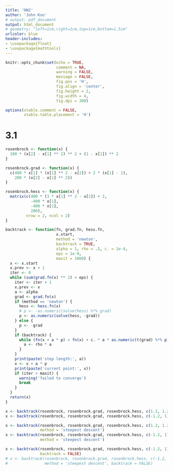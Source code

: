 ```yaml
---
title: 'HW2'
author: 'John Koo'
# output: pdf_document
output: html_document
# geometry: "left=1cm,right=1cm,top=1cm,bottom=1.5cm"
urlcolor: blue
header-includes:
- \usepackage{float}
- \usepackage{mathtools}
---
```


```r
knitr::opts_chunk$set(echo = TRUE, 
                      comment = NA, 
                      warning = FALSE, 
                      message = FALSE, 
                      fig.pos = 'H', 
                      fig.align = 'center', 
                      fig.height = 2, 
                      fig.width = 4, 
                      fig.dpi = 300)

options(xtable.comment = FALSE, 
        xtable.table.placement = 'H')
```

# 3.1

```r
rosenbrock <- function(x) {
  100 * (x[2] - x[1] ** 2) ** 2 + (1 - x[1]) ** 2
}

rosenbrock.grad <- function(x) {
  c(400 * x[1] * (x[1] ** 2 - x[2]) + 2 * (x[1] - 1),
    200 * (x[2] - x[1] ** 2))
}

rosenbrock.hess <- function(x) {
  matrix(c(400 * (3 * x[1] ** 2 - x[2]) + 2, 
           -400 * x[1],
           -400 * x[1],
           200),
         nrow = 2, ncol = 2)
}

backtrack <- function(fn, grad.fn, hess.fn, 
                      x.start, 
                      method = 'newton', 
                      backtrack = TRUE,
                      alpha = 1, rho = .5, c. = 1e-4,
                      eps = 1e-9,
                      maxit = 1000) {
  x <- x.start
  x.prev <- x + 1
  iter <- 0
  while (sum(grad.fn(x) ** 2) > eps) {
    iter <- iter + 1
    x.prev <- x
    a <- alpha
    grad <- grad.fn(x)
    if (method == 'newton') {
      hess <- hess.fn(x)
      # p <- -as.numeric(solve(hess) %*% grad)
      p <- as.numeric(solve(hess, -grad))
    } else {
      p <- -grad
    }
    if (backtrack) {
      while (fn(x + a * p) > fn(x) + c. * a * as.numeric(t(grad) %*% p)) {
        a <- rho * a
      }
    }
    print(paste('step length:', a))
    x <- x + a * p
    print(paste('current point:', x))
    if (iter > maxit) {
      warning('failed to converge')
      break
    }
  }
  return(x)
}
```

```r
x <- backtrack(rosenbrock, rosenbrock.grad, rosenbrock.hess, c(1.2, 1.2))
x <- backtrack(rosenbrock, rosenbrock.grad, rosenbrock.hess, c(-1.2, 1))

x <- backtrack(rosenbrock, rosenbrock.grad, rosenbrock.hess, c(1.2, 1.2),
               method = 'steepest descent')
x <- backtrack(rosenbrock, rosenbrock.grad, rosenbrock.hess, c(-1.2, 1),
               method = 'steepest descent')
```

```r
x <- backtrack(rosenbrock, rosenbrock.grad, rosenbrock.hess, c(-1.2, 1),
               backtrack = FALSE)
# x <- backtrack(rosenbrock, rosenbrock.grad, rosenbrock.hess, c(-1.2, 1),
#                method = 'steepest descent', backtrack = FALSE)
```